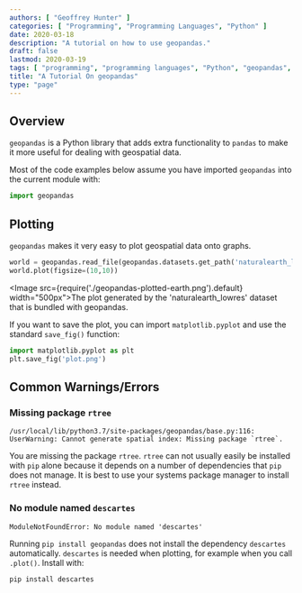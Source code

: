 ```yaml
---
authors: [ "Geoffrey Hunter" ]
categories: [ "Programming", "Programming Languages", "Python" ]
date: 2020-03-18
description: "A tutorial on how to use geopandas."
draft: false
lastmod: 2020-03-19
tags: [ "programming", "programming languages", "Python", "geopandas", "rtree", "plotting", "plots", "matplotlib", "geospatial" ]
title: "A Tutorial On geopandas"
type: "page"
---
```


## Overview

`geopandas` is a Python library that adds extra functionality to `pandas` to make it more useful for dealing with geospatial data.

Most of the code examples below assume you have imported `geopandas` into the current module with:

```python
import geopandas
```

## Plotting

`geopandas` makes it very easy to plot geospatial data onto graphs.

```python
world = geopandas.read_file(geopandas.datasets.get_path('naturalearth_lowres'))
world.plot(figsize=(10,10))
```

<Image src={require('./geopandas-plotted-earth.png').default} width="500px">The plot generated by the 'naturalearth_lowres' dataset that is bundled with geopandas.</Image>

If you want to save the plot, you can import `matplotlib.pyplot` and use the standard `save_fig()` function:

```python
import matplotlib.pyplot as plt
plt.save_fig('plot.png')
```

## Common Warnings/Errors

### Missing package `rtree`

```text
/usr/local/lib/python3.7/site-packages/geopandas/base.py:116: UserWarning: Cannot generate spatial index: Missing package `rtree`.
```

You are missing the package `rtree`. `rtree` can not usually easily be installed with `pip` alone because it depends on a number of dependencies that `pip` does not manage. It is best to use your systems package manager to install `rtree` instead.

### No module named `descartes`

```text
ModuleNotFoundError: No module named 'descartes'
```

Running `pip install geopandas` does not install the dependency `descartes` automatically. `descartes` is needed when plotting, for example when you call `.plot()`. Install with:

```bash
pip install descartes
```
